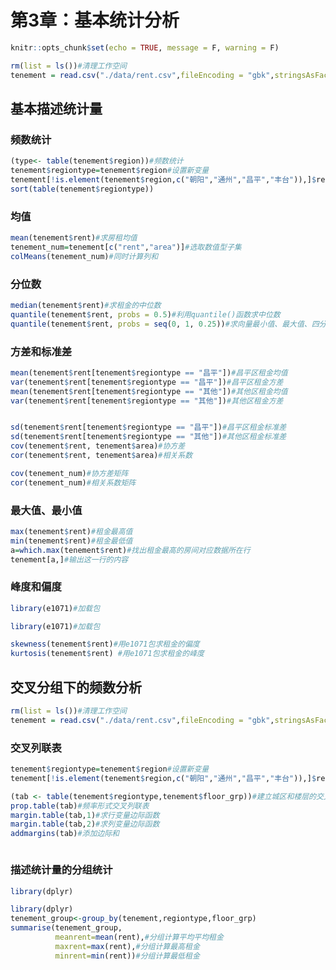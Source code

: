 # 第3章：基本统计分析 {#ch3}

```r
knitr::opts_chunk$set(echo = TRUE, message = F, warning = F)
```

```r
rm(list = ls())#清理工作空间
tenement = read.csv("./data/rent.csv",fileEncoding = "gbk",stringsAsFactors = FALSE)#导入数据
```

## 基本描述统计量

### 频数统计


```r
(type<- table(tenement$region))#频数统计
tenement$regiontype=tenement$region#设置新变量
tenement[!is.element(tenement$region,c("朝阳","通州","昌平","丰台")),]$regiontype="其他"#将非朝阳、通州、昌平和丰台的租赁房间合并为为其他
sort(table(tenement$regiontype))
```


### 均值


```r
mean(tenement$rent)#求房租均值
tenement_num=tenement[c("rent","area")]#选取数值型子集
colMeans(tenement_num)#同时计算列和
```
### 分位数


```r
median(tenement$rent)#求租金的中位数
quantile(tenement$rent, probs = 0.5)#利用quantile()函数求中位数
quantile(tenement$rent, probs = seq(0, 1, 0.25))#求向量最小值、最大值、四分位数
```

### 方差和标准差
```r
mean(tenement$rent[tenement$regiontype == "昌平"])#昌平区租金均值
var(tenement$rent[tenement$regiontype == "昌平"])#昌平区租金方差
mean(tenement$rent[tenement$regiontype == "其他"])#其他区租金均值
var(tenement$rent[tenement$regiontype == "其他"])#其他区租金方差


sd(tenement$rent[tenement$regiontype == "昌平"])#昌平区租金标准差
sd(tenement$rent[tenement$regiontype == "其他"])#其他区租金标准差
cov(tenement$rent, tenement$area)#协方差
cor(tenement$rent, tenement$area)#相关系数

cov(tenement_num)#协方差矩阵
cor(tenement_num)#相关系数矩阵

```

### 最大值、最小值
```r
max(tenement$rent)#租金最高值
min(tenement$rent)#租金最低值
a=which.max(tenement$rent)#找出租金最高的房间对应数据所在行
tenement[a,]#输出这一行的内容

```

### 峰度和偏度
```r
library(e1071)#加载包
```
```r
library(e1071)#加载包
```

```r
skewness(tenement$rent)#用e1071包求租金的偏度
kurtosis(tenement$rent) #用e1071包求租金的峰度
```

## 交叉分组下的频数分析

```r
rm(list = ls())#清理工作空间
tenement = read.csv("./data/rent.csv",fileEncoding = "gbk",stringsAsFactors = FALSE)#导入数据
```

### 交叉列联表

```r
tenement$regiontype=tenement$region#设置新变量
tenement[!is.element(tenement$region,c("朝阳","通州","昌平","丰台")),]$regiontype="其他"#将非朝阳、通州、昌平和丰台的租赁房间合并为为其他

(tab <- table(tenement$regiontype,tenement$floor_grp))#建立城区和楼层的交叉列联表
prop.table(tab)#频率形式交叉列联表
margin.table(tab,1)#求行变量边际函数
margin.table(tab,2)#求列变量边际函数
addmargins(tab)#添加边际和



```

### 描述统计量的分组统计

```r
library(dplyr)
```
```r
library(dplyr)
tenement_group<-group_by(tenement,regiontype,floor_grp)
summarise(tenement_group,
          meanrent=mean(rent),#分组计算平均平均租金
          maxrent=max(rent),#分组计算最高租金
          minrent=min(rent))#分组计算最低租金
```

